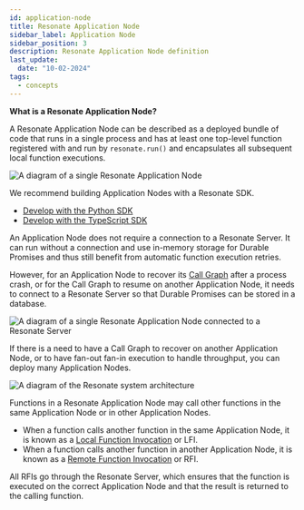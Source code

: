 ```yaml
---
id: application-node
title: Resonate Application Node
sidebar_label: Application Node
sidebar_position: 3
description: Resonate Application Node definition
last_update:
  date: "10-02-2024"
tags:
  - concepts
---
```


**What is a Resonate Application Node?**

A Resonate Application Node can be described as a deployed bundle of code that runs in a single process and has at least one top-level function registered with and run by `resonate.run()` and encapsulates all subsequent local function executions.

![A diagram of a single Resonate Application Node](/img/single-application-node.svg)

We recommend building Application Nodes with a Resonate SDK.

- [Develop with the Python SDK](/develop/python)
- [Develop with the TypeScript SDK](/develop/typescript)

An Application Node does not require a connection to a Resonate Server.
It can run without a connection and use in-memory storage for Durable Promises and thus still benefit from automatic function execution retries.

However, for an Application Node to recover its [Call Graph](/concepts/call-graph) after a process crash, or for the Call Graph to resume on another Application Node, it needs to connect to a Resonate Server so that Durable Promises can be stored in a database.

![A diagram of a single Resonate Application Node connected to a Resonate Server](/img/single-application-node-with-server.svg)

If there is a need to have a Call Graph to recover on another Application Node, or to have fan-out fan-in execution to handle throughput, you can deploy many Application Nodes.

![A diagram of the Resonate system architecture](/img/resonate-architecture.svg)

Functions in a Resonate Application Node may call other functions in the same Application Node or in other Application Nodes.

- When a function calls another function in the same Application Node, it is known as a [Local Function Invocation](/concepts/distributed-async-await#local-function-invocation) or LFI.
- When a function calls another function in another Application Node, it is known as a [Remote Function Invocation](/concepts/distributed-async-await#remote-function-invocation) or RFI.

All RFIs go through the Resonate Server, which ensures that the function is executed on the correct Application Node and that the result is returned to the calling function.
